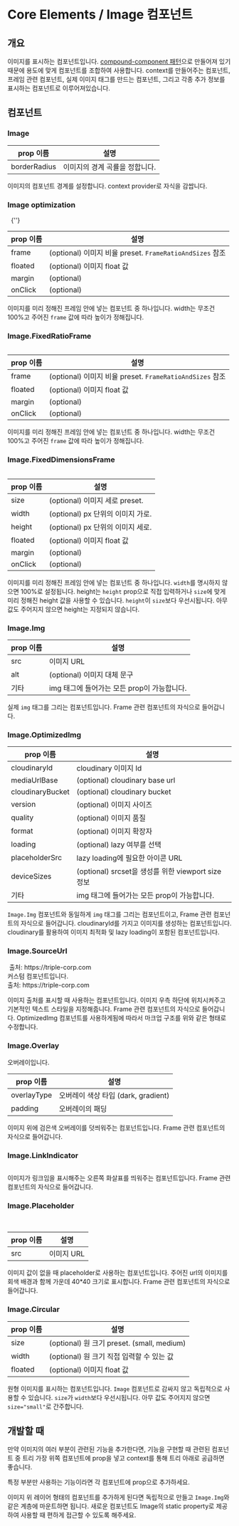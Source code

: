 

<Meta title="Core-Elements | Image" />

# Core Elements / Image 컴포넌트

## 개요

이미지를 표시하는 컴포넌트입니다.
[compound-component 패턴](https://kentcdodds.com/blog/compound-components-with-react-hooks)으로 만들어져 있기 때문에 용도에 맞게 컴포넌트를 조합하여 사용합니다.
context를 만들어주는 컴포넌트, 프레임 관련 컴포넌트, 실제 이미지 태그를 만드는 컴포넌트,
그리고 각종 추가 정보를 표시하는 컴포넌트로 이루어져있습니다.

## 컴포넌트

### Image

| prop 이름    | 설명                           |
| ------------ | ------------------------------ |
| borderRadius | 이미지의 경계 곡률을 정합니다. |

이미지의 컴포넌트 경계를 설정합니다. context provider로 자식을 감쌉니다.

### Image optimization

<Story name="이미지 최적화 및 lazy loading">
  <Container>
    <Image>
      <Image.FixedRatioFrame
        frame={
          boolean('frame 사용', true)
            ? selectAddons('frame', FRAME_RATIO_AND_SIZES, 'mini')
            : undefined
        }
      >
        <Image.OptimizedImg cloudinaryId="45a36898-b412-4d51-882c-fdefad5a164d" />
      </Image.FixedRatioFrame>
    </Image>
    <Image>
      <Image.FixedRatioFrame
        frame={
          boolean('frame 사용', true)
            ? selectAddons('frame', FRAME_RATIO_AND_SIZES, 'mini')
            : undefined
        }
      >
        <Image.OptimizedImg cloudinaryId="45a36898-b412-4d51-882c-fdefad5a164d" />
      </Image.FixedRatioFrame>
    </Image>
    <Container minHeight={10000}>{''}</Container>
    <Image>
      <Image.FixedRatioFrame
        frame={
          boolean('frame 사용', true)
            ? selectAddons('frame', FRAME_RATIO_AND_SIZES, 'mini')
            : undefined
        }
      >
        <Image.OptimizedImg cloudinaryId="45a36898-b412-4d51-882c-fdefad5a164d" />
      </Image.FixedRatioFrame>
    </Image>
    <Image>
      <Image.FixedRatioFrame
        frame={
          boolean('frame 사용', true)
            ? selectAddons('frame', FRAME_RATIO_AND_SIZES, 'mini')
            : undefined
        }
      >
        <Image.OptimizedImg cloudinaryId="45a36898-b412-4d51-882c-fdefad5a164d" />
      </Image.FixedRatioFrame>
    </Image>
  </Container>
</Story>

| prop 이름 | 설명                                                     |
| --------- | -------------------------------------------------------- |
| frame     | (optional) 이미지 비율 preset. `FrameRatioAndSizes` 참조 |
| floated   | (optional) 이미지 float 값                               |
| margin    | (optional)                                               |
| onClick   | (optional)                                               |

이미지를 미리 정해진 프레임 안에 넣는 컴포넌트 중 하나입니다. width는 무조건 100%고 주어진 `frame` 값에 따라 높이가 정해집니다.

### Image.FixedRatioFrame

<Story name="비율 고정 프레임">
  <Image>
    <Image.FixedRatioFrame
      frame={
        boolean('frame 사용', true)
          ? selectAddons('frame', FRAME_RATIO_AND_SIZES, 'mini')
          : undefined
      }
    >
      <Image.Img src="https://triple-corp.com/static/images/img-bg-0.jpg" />
    </Image.FixedRatioFrame>
  </Image>
</Story>

| prop 이름 | 설명                                                     |
| --------- | -------------------------------------------------------- |
| frame     | (optional) 이미지 비율 preset. `FrameRatioAndSizes` 참조 |
| floated   | (optional) 이미지 float 값                               |
| margin    | (optional)                                               |
| onClick   | (optional)                                               |

이미지를 미리 정해진 프레임 안에 넣는 컴포넌트 중 하나입니다. width는 무조건 100%고 주어진 `frame` 값에 따라 높이가 정해집니다.

### Image.FixedDimensionsFrame

<Story name="가로, 세로 고정 프레임">
  <Image>
    <Image.FixedDimensionsFrame
      size={
        !boolean('width, height 사용', true)
          ? selectAddons('size', GLOBAL_SIZES, 'medium')
          : undefined
      }
      width={
        boolean('width, height 사용', true)
          ? number('width', 320, undefined)
          : undefined
      }
      height={
        boolean('width, height 사용', true)
          ? number('height', 180, undefined)
          : undefined
      }
    >
      <Image.Img src="https://triple-corp.com/static/images/img-bg-0.jpg" />
    </Image.FixedDimensionsFrame>
  </Image>
</Story>

| prop 이름 | 설명                              |
| --------- | --------------------------------- |
| size      | (optional) 이미지 세로 preset.    |
| width     | (optional) px 단위의 이미지 가로. |
| height    | (optional) px 단위의 이미지 세로. |
| floated   | (optional) 이미지 float 값        |
| margin    | (optional)                        |
| onClick   | (optional)                        |

이미지를 미리 정해진 프레임 안에 넣는 컴포넌트 중 하나입니다.
`width`를 명시하지 않으면 100%로 설정됩니다.
height는 `height` prop으로 직접 입력하거나 `size`에 맞게 미리 정해진 height 값을 사용할 수 있습니다. `height`이 `size`보다 우선시됩니다. 아무 값도 주어지지 않으면 height는 지정되지 않습니다.

### Image.Img

| prop 이름 | 설명                                        |
| --------- | ------------------------------------------- |
| src       | 이미지 URL                                  |
| alt       | (optional) 이미지 대체 문구                 |
| 기타      | img 태그에 들어가는 모든 prop이 가능합니다. |

실제 `img` 태그를 그리는 컴포넌트입니다. Frame 관련 컴포넌트의 자식으로 들어갑니다.

### Image.OptimizedImg

| prop 이름        | 설명                                               |
| ---------------- | -------------------------------------------------- |
| cloudinaryId     | cloudinary 이미지 Id                               |
| mediaUrlBase     | (optional) cloudinary base url                     |
| cloudinaryBucket | (optional) cloudinary bucket                       |
| version          | (optional) 이미지 사이즈                           |
| quality          | (optional) 이미지 품질                             |
| format           | (optional) 이미지 확장자                           |
| loading          | (optional) lazy 여부를 선택                        |
| placeholderSrc   | lazy loading에 필요한 아이콘 URL                   |
| deviceSizes      | (optional) srcset을 생성를 위한 viewport size 정보 |
| 기타             | img 태그에 들어가는 모든 prop이 가능합니다.        |

`Image.Img` 컴포넌트와 동일하게 `img` 태그를 그리는 컴포넌트이고, Frame 관련 컴포넌트의 자식으로 들어갑니다.
cloudinaryId를 가지고 이미지를 생성하는 컴포넌트입니다.
cloudinary를 활용하여 이미지 최적화 및 lazy loading이 포함된 컴포넌트입니다.

### Image.SourceUrl

<Preview>
  <Image>
    <Image.FixedRatioFrame frame="small">
      <Image.Img src="https://triple-corp.com/static/images/img-bg-0.jpg" />
      <Image.SourceUrl>출처: https://triple-corp.com</Image.SourceUrl>
    </Image.FixedRatioFrame>
  </Image>
  <Image>
    <Image.FixedRatioFrame frame="small" margin={{ top: 100 }}>
      <Image.SourceUrl>
        <div
          style={{
            fontSize: 20,
            border: 'solid 1px red',
            overflow: 'auto',
          }}
        >
          커스텀 컴포넌트입니다.
          <br />
          출처: https://triple-corp.com
        </div>
      </Image.SourceUrl>
      <Image.Img src="https://triple-corp.com/static/images/img-bg-0.jpg" />
    </Image.FixedRatioFrame>
  </Image>
</Preview>

이미지 출처를 표시할 때 사용하는 컴포넌트입니다.
이미지 우측 하단에 위치시켜주고 기본적인 텍스트 스타일을 지정해줍니다.
Frame 관련 컴포넌트의 자식으로 들어갑니다.
OptimizedImg 컴포넌트를 사용하게됨에 따라서 마크업 구조를 위와 같은 형태로 수정합니다.

### Image.Overlay

<Story name="오버레이">
  <Image>
    <Image.FixedRatioFrame frame="mini">
      <Image.Img src="https://triple-corp.com/static/images/img-bg-0.jpg" />
      <Image.Overlay
        overlayType={selectAddons('overlayType', ['gradient', 'dark'], 'dark')}
        padding={{ top: 20, bottom: 20 }}
      >
        <div style={{ fontSize: 14, color: 'white' }}>오버레이입니다.</div>
      </Image.Overlay>
    </Image.FixedRatioFrame>
  </Image>
</Story>

| prop 이름   | 설명                                |
| ----------- | ----------------------------------- |
| overlayType | 오버레이 색상 타입 (dark, gradient) |
| padding     | 오버레이의 패딩                     |

이미지 위에 검은색 오버레이를 덧씌워주는 컴포넌트입니다.
Frame 관련 컴포넌트의 자식으로 들어갑니다.

### Image.LinkIndicator

<Preview>
  <Image>
    <Image.FixedRatioFrame frame="mini">
      <Image.Img src="https://triple-corp.com/static/images/img-bg-0.jpg" />
      <Image.LinkIndicator />
    </Image.FixedRatioFrame>
  </Image>
</Preview>

이미지가 링크임을 표시해주는 오른쪽 화살표를 띄워주는 컴포넌트입니다.
Frame 관련 컴포넌트의 자식으로 들어갑니다.

### Image.Placeholder

<Preview>
  <Image>
    <Image.FixedRatioFrame frame="mini">
      <Image.Placeholder src="https://assets.triple.guide/images/ico-blank-hotel@2x.png" />
    </Image.FixedRatioFrame>
  </Image>
  <Image>
    <Image.FixedDimensionsFrame width={90} height={160} margin={{ top: 50 }}>
      <Image.Placeholder src="https://assets.triple.guide/images/ico-blank-hotel@2x.png" />
    </Image.FixedDimensionsFrame>
  </Image>
</Preview>

| prop 이름 | 설명       |
| --------- | ---------- |
| src       | 이미지 URL |

이미지 값이 없을 때 placeholder로 사용하는 컴포넌트입니다.
주어진 url의 이미지를 회색 배경과 함께 가운데 40\*40 크기로 표시합니다.
Frame 관련 컴포넌트의 자식으로 들어갑니다.

### Image.Circular

<Story name="원형 이미지">
  <Image.Circular
    src="https://triple-corp.com/static/images/img-bg-0.jpg"
    size={
      !boolean('width 사용', false)
        ? selectAddons('size', ['small', 'medium'], 'medium')
        : undefined
    }
    width={boolean('width 사용', false) ? number('width', 40) : undefined}
  />
</Story>

| prop 이름 | 설명                                       |
| --------- | ------------------------------------------ |
| size      | (optional) 원 크기 preset. (small, medium) |
| width     | (optional) 원 크기 직접 입력할 수 있는 값  |
| floated   | (optional) 이미지 float 값                 |

원형 이미지를 표시하는 컴포넌트입니다. `Image` 컴포넌트로 감싸지 않고 독립적으로 사용할 수 있습니다.
`size`가 `width`보다 우선시됩니다. 아무 값도 주어지지 않으면 `size="small"`로 간주합니다.

## 개발할 때

만약 이미지의 여러 부분이 관련된 기능을 추가한다면,
기능을 구현할 때 관련된 컴포넌트 중 트리 가장 위쪽 컴포넌트에
prop을 넣고 context를 통해 트리 아래로 공급하면 좋습니다.

특정 부분만 사용하는 기능이라면 각 컴포넌트에 prop으로 추가하세요.

이미지 위 레이어 형태의 컴포넌트를 추가하게 된다면
독립적으로 만들고 `Image.Img`와 같은 계층에 마운트하면 됩니다.
새로운 컴포넌트도 Image의 static property로 제공하여
사용할 때 편하게 접근할 수 있도록 해주세요.
